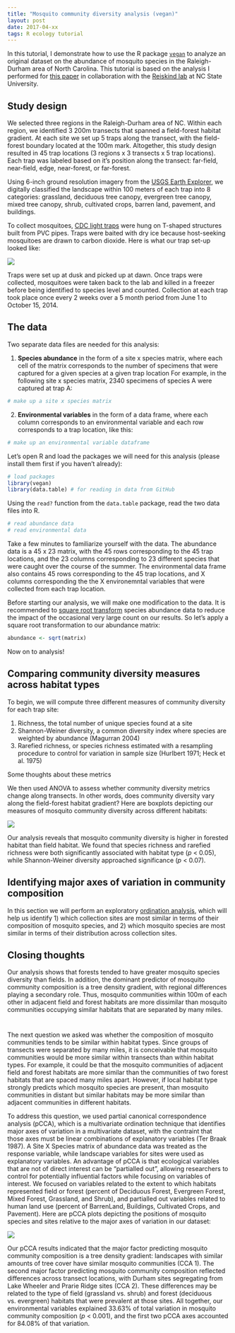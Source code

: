 ```yaml
---
title: "Mosquito community diversity analysis (vegan)"
layout: post
date: 2017-04-xx
tags: R ecology tutorial
---
```


In this tutorial, I demonstrate how to use the R package [`vegan`](https://cran.r-project.org/web/packages/vegan/index.html) to analyze an original dataset on the abundance of mosquito species in the Raleigh-Durham area of North Carolina. This tutorial is based on the analysis I performed for [this paper](/assets/pdfs/Reiskind_etal_2016.pdf) in collaboration with the [Reiskind lab](http://vectorecology.org/) at NC State University. 

## Study design

We selected three regions in the Raleigh-Durham area of NC. Within each region, we identified 3 200m transects that spanned a field-forest habitat gradient. At each site we set up 5 traps along the transect, with the field-forest boundary located at the 100m mark. Altogether, this study design resulted in 45 trap locations (3 regions x 3 transects x 5 trap locations). Each trap was labeled based on it's position along the transect: far-field, near-field, edge, near-forest, or far-forest. 

Using 6-inch ground resolution imagery from the <a target="_blank" href="http://earthexplorer.usgs.gov/">USGS Earth Explorer</a>, we digitally classified the landscape within 100 meters of each trap into 8 categories: grassland, deciduous tree canopy, evergreen tree canopy, mixed tree canopy, shrub, cultivated crops, barren land, pavement, and buildings. 

To collect mosquitoes, <a target="_blank" href="http://johnwhock.com/products/mosquito-sandfly-traps/cdc-miniature-light-trap/">CDC light traps</a> were hung on T-shaped structures built from PVC pipes. Traps were baited with dry ice because host-seeking mosquitoes are drawn to carbon dioxide. Here is what our trap set-up looked like:

![](./mosquitoes/MosquitoTrap.jpg)

Traps were set up at dusk and picked up at dawn. Once traps were collected, mosquitoes were taken back to the lab and killed in a freezer before being identified to species level and counted. Collection at each trap took place once every 2 weeks over a 5 month period from June 1 to October 15, 2014. 

## The data

Two separate data files are needed for this analysis: 

1) **Species abundance** in the form of a site x species matrix, where each cell of the matrix corresponds to the number of specimens that were captured for a given species at a given trap location For example, in the following site x species matrix, 2340 specimens of species A were captured at trap A:
```r
# make up a site x species matrix
```
2) **Environmental variables** in the form of a data frame, where each column corresponds to an environmental variable and each row corresponds to a trap location, like this:
```r
# make up an environmental variable dataframe 
```

Let's open R and load the packages we will need for this analysis (please install them first if you haven't already):

```r
# load packages
library(vegan)
library(data.table) # for reading in data from GitHub
```

Using the `read?` function from the `data.table` package, read the two data files into R.

```r
# read abundance data
# read environmental data
```

Take a few minutes to familiarize yourself with the data. The abundance data is a 45 x 23 matrix, with the 45 rows corresponding to the 45 trap locations, and the 23 columns corresponding to 23 different species that were caught over the course of the summer. The environmental data frame also contains 45 rows corresponding to the 45 trap locations, and X columns corresponding the the X environemntal variables that were collected from each trap location. 

Before starting our analysis, we will make one modification to the data. It is recommended to [square root transform]() species abundance data to reduce the impact of the occasional very large count on our results. So let's apply a square root transformation to our abundance matrix:

```r
abundance <- sqrt(matrix)
```
 
Now on to analysis!
 
## Comparing community diversity measures across habitat types

To begin, we will compute three different measures of community diversity for each trap site:

1. Richness, the total number of unique species found at a site
2. Shannon-Weiner diversity, a common diversity index where species are weighted by abundance (Magurran 2004)
3. Rarefied richness, or species richness estimated with a resampling procedure to control for variation in sample size (Hurlbert 1971; Heck et al. 1975)

Some thoughts about these metrics

We then used ANOVA to assess whether community diversity metrics change along transects. In other words, does community diversity vary along the field-forest habitat gradient? Here are boxplots depicting our measures of mosquito community diversity across different habitats:

![](./mosquitoes/Evenness.png)

Our analysis reveals that mosquito community diversity is higher in forested habitat than field habitat. We found that species richness and rarefied richness were both significantly associated with habitat type (*p* < 0.05), while Shannon-Weiner diversity approached significance (*p* < 0.07).

## Identifying major axes of variation in community composition

In this section we will perform an exploratory [ordination analysis](https://en.wikipedia.org/wiki/Ordination_(statistics)), which will help us identify 1) which collection sites are most similar in terms of their composition of mosquito species, and 2) which mosquito species are most similar in terms of their distribution across collection sites. 

## Closing thoughts

Our analysis shows that forests tended to have greater mosquito species diversity than fields. In addition, the dominant predictor of mosquito community composition is a tree density gradient, with regional differences playing a secondary role. Thus, mosquito communities within 100m of each other in adjacent field and forest habitats are more dissimilar than mosquito communities occupying similar habitats that are separated by many miles. 

# ####################################################################################
# ####################################################################################
# ####################################################################################

The next question we asked was whether the composition of mosquito communities tends to be similar within habitat types. Since groups of transects were separated by many miles, it is conceivable that mosquito communities would be more similar within transects than within habitat types. For example, it could be that the mosquito communities of adjacent field and forest habitats are more similar than the communities of two forest habitats that are spaced many miles apart. However, if local habitat type strongly predicts which mosquito species are present, than mosquito communities in distant but similar habitats may be more similar than adjacent communities in different habitats.

To address this question, we used partial canonical correspondence analysis (pCCA), which is a multivariate ordination technique that identifies major axes of variation in a multivariate dataset, with the contraint that those axes must be linear combinations of explanatory variables (Ter Braak 1987). A Site X Species matrix of abundance data was treated as the response variable, while landscape variables for sites were used as explanatory variables. An advantage of pCCA is that ecological variables that are not of direct interest can be "partialled out", allowing researchers to control for potentially influential factors while focusing on variables of interest. We focused on variables related to the extent to which habitats represented field or forest (percent of Deciduous Forest, Evergreen Forest, Mixed Forest, Grassland, and Shrub), and partialled out variables related to human land use (percent of BarrenLand, Buildings, Cultivated Crops, and Pavement). Here are pCCA plots depicting the positions of mosquito species and sites relative to the major axes of variation in our dataset:

![](./mosquitoes/pCCA.png)

Our pCCA results indicated that the major factor predicting mosquito community composition is a tree density gradient: landscapes with similar amounts of tree cover have similar mosquito communities (CCA 1). The second major factor predicting mosquito community composition reflected differences across transect locations, with Durham sites segregating from Lake Wheeler and Prarie Ridge sites (CCA 2). These differences may be related to the type of field (grassland vs. shrub) and forest (deciduous vs. evergreen) habitats that were prevalent at those sites. All together, our environmental variables explained 33.63% of total variation in mosquito community composition (*p* < 0.001), and the first two pCCA axes accounted for 84.08% of that variation. 

